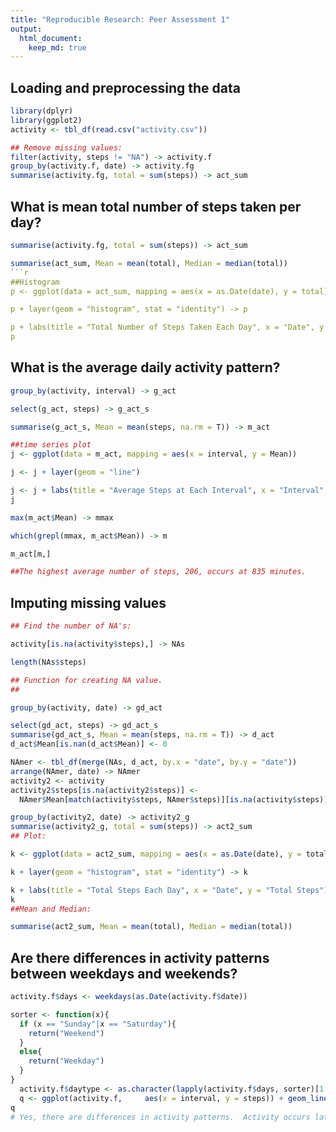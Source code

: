 ```yaml
---
title: "Reproducible Research: Peer Assessment 1"
output: 
  html_document:
    keep_md: true
---
```



## Loading and preprocessing the data
```r
library(dplyr)
library(ggplot2)
activity <- tbl_df(read.csv("activity.csv")) 

## Remove missing values:
filter(activity, steps != "NA") -> activity.f
group_by(activity.f, date) -> activity.fg
summarise(activity.fg, total = sum(steps)) -> act_sum
```
## What is mean total number of steps taken per day?
```r
summarise(activity.fg, total = sum(steps)) -> act_sum

summarise(act_sum, Mean = mean(total), Median = median(total))
```r
##Histogram
p <- ggplot(data = act_sum, mapping = aes(x = as.Date(date), y = total))

p + layer(geom = "histogram", stat = "identity") -> p

p + labs(title = "Total Number of Steps Taken Each Day", x = "Date", y = "Total Steps") -> p
p
```

## What is the average daily activity pattern?

```r
group_by(activity, interval) -> g_act

select(g_act, steps) -> g_act_s

summarise(g_act_s, Mean = mean(steps, na.rm = T)) -> m_act

##time series plot
j <- ggplot(data = m_act, mapping = aes(x = interval, y = Mean))

j <- j + layer(geom = "line")

j <- j + labs(title = "Average Steps at Each Interval", x = "Interval", y = "Average Steps")
j

max(m_act$Mean) -> mmax

which(grepl(mmax, m_act$Mean)) -> m

m_act[m,]

##The highest average number of steps, 206, occurs at 835 minutes.
```
## Imputing missing values
```r
## Find the number of NA's:

activity[is.na(activity$steps),] -> NAs

length(NAs$steps)

## Function for creating NA value.
##

group_by(activity, date) -> gd_act

select(gd_act, steps) -> gd_act_s
summarise(gd_act_s, Mean = mean(steps, na.rm = T)) -> d_act
d_act$Mean[is.nan(d_act$Mean)] <- 0

NAmer <- tbl_df(merge(NAs, d_act, by.x = "date", by.y = "date"))
arrange(NAmer, date) -> NAmer
activity2 <- activity
activity2$steps[is.na(activity2$steps)] <- 
  NAmer$Mean[match(activity$steps, NAmer$steps)][is.na(activity$steps)]

group_by(activity2, date) -> activity2_g
summarise(activity2_g, total = sum(steps)) -> act2_sum
## Plot:

k <- ggplot(data = act2_sum, mapping = aes(x = as.Date(date), y = total))

k + layer(geom = "histogram", stat = "identity") -> k

k + labs(title = "Total Steps Each Day", x = "Date", y = "Total Steps") -> k
k
##Mean and Median:

summarise(act2_sum, Mean = mean(total), Median = median(total))
```

## Are there differences in activity patterns between weekdays and weekends?
```r
activity.f$days <- weekdays(as.Date(activity.f$date))

sorter <- function(x){
  if (x == "Sunday"|x == "Saturday"){
    return("Weekend")
  }
  else{
    return("Weekday")
  }
}
  activity.f$daytype <- as.character(lapply(activity.f$days, sorter)[1:15264])
  q <- ggplot(activity.f,     aes(x = interval, y = steps)) + geom_line() + facet_grid(daytype ~ .) + labs(x = "Interval", y = "Number of Steps")
q
# Yes, there are differences in activity patterns.  Activity occurs later in the day on #weekends.

```
